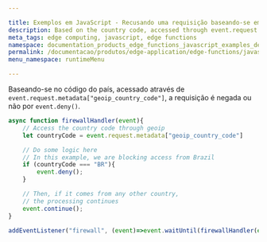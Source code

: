 ```yaml
---

title: Exemplos em JavaScript - Recusando uma requisição baseando-se em Geoip
description: Based on the country code, accessed through event.request.metadata['geoip_country_code'], the request is denied or not through event.deny().
meta_tags: edge computing, javascript, edge functions
namespace: documentation_products_edge_functions_javascript_examples_deny_request
permalink: /documentacao/produtos/edge-application/edge-functions/javascript-examples/deny-request/
menu_namespace: runtimeMenu

---
```


Baseando-se no código do país, acessado através de `event.request.metadata["geoip_country_code"]`, a requisição é negada ou não por `event.deny()`.

```js
async function firewallHandler(event){
    // Access the country code through geoip
    let countryCode = event.request.metadata["geoip_country_code"]

    // Do some logic here
    // In this example, we are blocking access from Brazil
    if (countryCode === "BR"){
        event.deny();
    }

    // Then, if it comes from any other country,
    // the processing continues
    event.continue();
}

addEventListener("firewall", (event)=>event.waitUntil(firewallHandler(event)));
```

